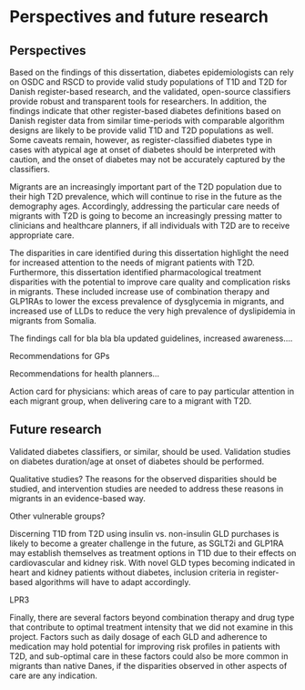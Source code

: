 # Perspectives and future research {#sec-perspectives-and-future-research}

## Perspectives

Based on the findings of this dissertation, diabetes epidemiologists can rely on OSDC and RSCD to provide valid study populations of T1D and T2D for Danish register-based research, and the validated, open-source classifiers provide robust and transparent tools for researchers. In addition, the findings indicate that other register-based diabetes definitions based on Danish register data from similar time-periods with comparable algorithm designs are likely to be provide valid T1D and T2D populations as well.
Some caveats remain, however, as register-classified diabetes type in cases with atypical age at onset of diabetes should be interpreted with caution, and the onset of diabetes may not be accurately captured by the classifiers.

Migrants are an increasingly important part of the T2D population due to their high T2D prevalence, which will continue to rise in the future as the demography ages. Accordingly, addressing the particular care needs of migrants with T2D is going to become an increasingly pressing matter to clinicians and healthcare planners, if all individuals with T2D are to receive appropriate care.

The disparities in care identified during this dissertation highlight the need for increased attention to the needs of migrant patients with T2D. Furthermore, this dissertation identified pharmacological treatment disparities with the potential to improve care quality and complication risks in migrants. These included increase use of combination therapy and GLP1RAs to lower the excess prevalence of dysglycemia in migrants, and increased use of LLDs to reduce the very high prevalence of dyslipidemia in migrants from Somalia.

The findings call for bla bla bla updated guidelines, increased awareness....

Recommendations for GPs

Recommendations for health planners...

Action card for physicians: which areas of care to pay particular attention in each migrant group, when delivering care to a migrant with T2D.

## Future research

Validated diabetes classifiers, or similar, should be used. Validation studies on diabetes duration/age at onset of diabetes should be performed.

Qualitative studies? The reasons for the observed disparities should be studied, and intervention studies are needed to address these reasons in migrants in an evidence-based way.

Other vulnerable groups?

Discerning T1D from T2D using insulin vs. non-insulin GLD purchases is likely to become a greater challenge in the future, as SGLT2i and GLP1RA may establish themselves as treatment options in T1D due to their effects on cardiovascular and kidney risk. With novel GLD types becoming indicated in heart and kidney patients without diabetes, inclusion criteria in register-based algorithms will have to adapt accordingly.

LPR3

Finally, there are several factors beyond combination therapy and drug type that contribute to optimal treatment intensity that we did not examine in this project. Factors such as daily dosage of each GLD and adherence to medication may hold potential for improving risk profiles in patients with T2D, and sub-optimal care in these factors could also be more common in migrants than native Danes, if the disparities observed in other aspects of care are any indication.